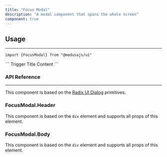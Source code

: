```yaml
---
title: "Focus Modal"
description: "A modal component that spans the whole screen"
component: true
---
```


<ComponentExample name="focus-modal-demo" />

## Usage

---

<Snippet>```import {FocusModal} from "@medusajs/ui"```</Snippet>

<Snippet>
  ```
  <FocusModal>
    <FocusModal.Trigger>Trigger</FocusModal.Trigger>
    <FocusModal.Content>
      <FocusModal.Header>Title</FocusModal.Header>
      <FocusModal.Body>Content</FocusModal.Body>
    </FocusModal.Content>
  </FocusModal>
  ```
</Snippet>

### API Reference

---

This component is based on the [Radix UI Dialog](https://www.radix-ui.com/primitives/docs/components/dialog) primitives.

### FocusModal.Header

This component is based on the `div` element and supports all props of this element.

### FocusModal.Body

This component is based on the `div` element and supports all props of this element.
